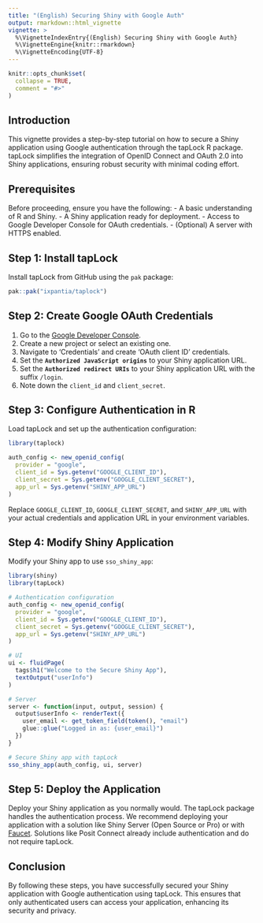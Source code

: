 ```yaml
---
title: "(English) Securing Shiny with Google Auth"
output: rmarkdown::html_vignette
vignette: >
  %\VignetteIndexEntry{(English) Securing Shiny with Google Auth}
  %\VignetteEngine{knitr::rmarkdown}
  %\VignetteEncoding{UTF-8}
---
```


```r
knitr::opts_chunk$set(
  collapse = TRUE,
  comment = "#>"
)
```

## Introduction

This vignette provides a step-by-step tutorial on how to secure a Shiny application using Google authentication through the tapLock R package. tapLock simplifies the integration of OpenID Connect and OAuth 2.0 into Shiny applications, ensuring robust security with minimal coding effort.

## Prerequisites

Before proceeding, ensure you have the following:
- A basic understanding of R and Shiny.
- A Shiny application ready for deployment.
- Access to Google Developer Console for OAuth credentials.
- (Optional) A server with HTTPS enabled.

## Step 1: Install tapLock

Install tapLock from GitHub using the `pak` package:

```r
pak::pak("ixpantia/taplock")
```

## Step 2: Create Google OAuth Credentials

1. Go to the [Google Developer Console](https://console.developers.google.com/).
2. Create a new project or select an existing one.
3. Navigate to 'Credentials' and create 'OAuth client ID' credentials.
4. Set the **`Authorized JavaScript origins`** to your Shiny application URL.
5. Set the **`Authorized redirect URIs`** to your Shiny application URL with
   the suffix `/login`.
6. Note down the `client_id` and `client_secret`.

## Step 3: Configure Authentication in R

Load tapLock and set up the authentication configuration:

```r
library(taplock)

auth_config <- new_openid_config(
  provider = "google",
  client_id = Sys.getenv("GOOGLE_CLIENT_ID"),
  client_secret = Sys.getenv("GOOGLE_CLIENT_SECRET"),
  app_url = Sys.getenv("SHINY_APP_URL")
)
```

Replace `GOOGLE_CLIENT_ID`, `GOOGLE_CLIENT_SECRET`, and `SHINY_APP_URL` with your actual credentials and application URL in your environment variables.

## Step 4: Modify Shiny Application

Modify your Shiny app to use `sso_shiny_app`:

```r
library(shiny)
library(tapLock)

# Authentication configuration
auth_config <- new_openid_config(
  provider = "google",
  client_id = Sys.getenv("GOOGLE_CLIENT_ID"),
  client_secret = Sys.getenv("GOOGLE_CLIENT_SECRET"),
  app_url = Sys.getenv("SHINY_APP_URL")
)

# UI
ui <- fluidPage(
  tags$h1("Welcome to the Secure Shiny App"),
  textOutput("userInfo")
)

# Server
server <- function(input, output, session) {
  output$userInfo <- renderText({
    user_email <- get_token_field(token(), "email")
    glue::glue("Logged in as: {user_email}")
  })
}

# Secure Shiny app with tapLock
sso_shiny_app(auth_config, ui, server)
```

## Step 5: Deploy the Application

Deploy your Shiny application as you normally would. The tapLock package handles the authentication process.
We recommend deploying your application with a solution like Shiny Server
(Open Source or Pro) or with [Faucet](https://github.com/andyquinterom/faucet).
Solutions like Posit Connect already include authentication and do not require
tapLock.

## Conclusion

By following these steps, you have successfully secured your Shiny application with Google authentication using tapLock. This ensures that only authenticated users can access your application, enhancing its security and privacy.
